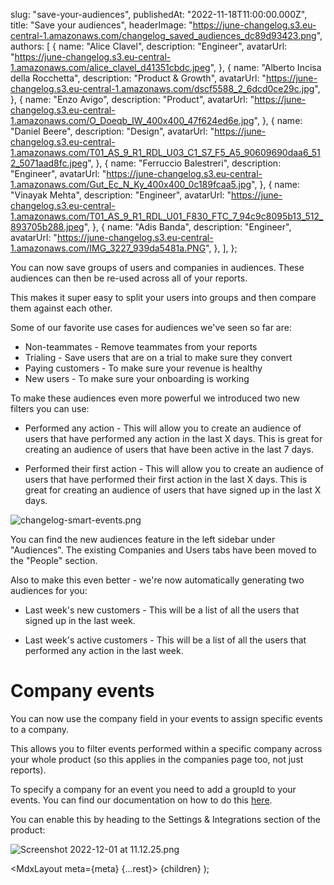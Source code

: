 
  slug: "save-your-audiences",
  publishedAt: "2022-11-18T11:00:00.000Z",
  title: "Save your audiences",
  headerImage:
    "https://june-changelog.s3.eu-central-1.amazonaws.com/changelog_saved_audiences_dc89d93423.png",
  authors: [
    {
      name: "Alice Clavel",
      description: "Engineer",
      avatarUrl:
        "https://june-changelog.s3.eu-central-1.amazonaws.com/alice_clavel_d41351cbdc.jpeg",
    },
    {
      name: "Alberto Incisa della Rocchetta",
      description: "Product & Growth",
      avatarUrl:
        "https://june-changelog.s3.eu-central-1.amazonaws.com/dscf5588_2_6dcd0ce29c.jpg",
    },
    {
      name: "Enzo Avigo",
      description: "Product",
      avatarUrl:
        "https://june-changelog.s3.eu-central-1.amazonaws.com/O_Doeqb_IW_400x400_47f624ed6e.jpg",
    },
    {
      name: "Daniel Beere",
      description: "Design",
      avatarUrl:
        "https://june-changelog.s3.eu-central-1.amazonaws.com/T01_AS_9_R1_RDL_U03_C1_S7_F5_A5_90609690daa6_512_5071aad8fc.jpeg",
    },
    {
      name: "Ferruccio Balestreri",
      description: "Engineer",
      avatarUrl:
        "https://june-changelog.s3.eu-central-1.amazonaws.com/Gut_Ec_N_Ky_400x400_0c189fcaa5.jpg",
    },
    {
      name: "Vinayak Mehta",
      description: "Engineer",
      avatarUrl:
        "https://june-changelog.s3.eu-central-1.amazonaws.com/T01_AS_9_R1_RDL_U01_F830_FTC_7_94c9c8095b13_512_893705b288.jpeg",
    },
    {
      name: "Adis Banda",
      description: "Engineer",
      avatarUrl:
        "https://june-changelog.s3.eu-central-1.amazonaws.com/IMG_3227_939da5481a.PNG",
    },
  ],
};

You can now save groups of users and companies in audiences. These audiences can then be re-used across all of your reports.

This makes it super easy to split your users into groups and then compare them against each other.

Some of our favorite use cases for audiences we've seen so far are:

- Non-teammates - Remove teammates from your reports
- Trialing - Save users that are on a trial to make sure they convert
- Paying customers - To make sure your revenue is healthy
- New users - To make sure your onboarding is working

To make these audiences even more powerful we introduced two new filters you can use:

- Performed any action - This will allow you to create an audience of users that have performed any action in the last X days. This is great for creating an audience of users that have been active in the last 7 days.

- Performed their first action - This will allow you to create an audience of users that have performed their first action in the last X days. This is great for creating an audience of users that have signed up in the last X days.

![changelog-smart-events.png](https://june-changelog.s3.eu-central-1.amazonaws.com/changelog_smart_events_654085f982.png)

You can find the new audiences feature in the left sidebar under "Audiences". The existing Companies and Users tabs have been moved to the "People" section.

Also to make this even better - we're now automatically generating two audiences for you:

- Last week's new customers - This will be a list of all the users that signed up in the last week.

- Last week's active customers - This will be a list of all the users that performed any action in the last week.

# Company events

You can now use the company field in your events to assign specific events to a company.

This allows you to filter events performed within a specific company across your whole product (so this applies in the companies page too, not just reports).

To specify a company for an event you need to add a groupId to your events. You can find our documentation on how to do this [here](https://help.june.so/en/articles/5988339-why-when-to-adopt-groups).

You can enable this by heading to the Settings & Integrations section of the product:

![Screenshot 2022-12-01 at 11.12.25.png](https://june-changelog.s3.eu-central-1.amazonaws.com/Screenshot_2022_12_01_at_11_12_25_a17b5f8a95.png)

  <MdxLayout meta={meta} {...rest}>
    {children}
  </MdxLayout>
);

